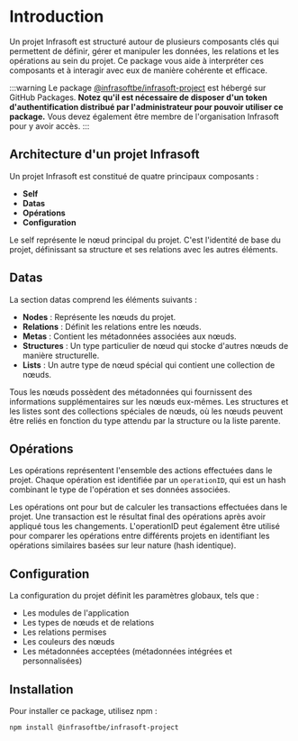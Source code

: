 # Introduction

Un projet Infrasoft est structuré autour de plusieurs composants clés qui permettent de définir, gérer et manipuler les données, les relations et les opérations au sein du projet. Ce package vous aide à interpréter ces composants et à interagir avec eux de manière cohérente et efficace.

:::warning
  Le package [@infrasoftbe/infrasoft-project](https://github.com/infrasoftbe/Infrasoft-vnv-ritual-project/pkgs/npm/infrasoft-project) est hébergé sur GitHub Packages. **Notez qu'il est nécessaire de disposer d'un token d'authentification distribué par l'administrateur pour pouvoir utiliser ce package.** Vous devez également être membre de l'organisation Infrasoft pour y avoir accès.
:::

## Architecture d'un projet Infrasoft
Un projet Infrasoft est constitué de quatre principaux composants :

- **Self**
- **Datas**
- **Opérations**
- **Configuration**

Le self représente le nœud principal du projet. C'est l'identité de base du projet, définissant sa structure et ses relations avec les autres éléments.

## Datas

La section datas comprend les éléments suivants :

- **Nodes** : Représente les nœuds du projet.
- **Relations** : Définit les relations entre les nœuds.
- **Metas** : Contient les métadonnées associées aux nœuds.
- **Structures** : Un type particulier de nœud qui stocke d'autres nœuds de manière structurelle.
- **Lists** : Un autre type de nœud spécial qui contient une collection de nœuds.

Tous les nœuds possèdent des métadonnées qui fournissent des informations supplémentaires sur les nœuds eux-mêmes. Les structures et les listes sont des collections spéciales de nœuds, où les nœuds peuvent être reliés en fonction du type attendu par la structure ou la liste parente.

## Opérations

Les opérations représentent l'ensemble des actions effectuées dans le projet. Chaque opération est identifiée par un `operationID`, qui est un hash combinant le type de l'opération et ses données associées.

Les opérations ont pour but de calculer les transactions effectuées dans le projet. Une transaction est le résultat final des opérations après avoir appliqué tous les changements. L'operationID peut également être utilisé pour comparer les opérations entre différents projets en identifiant les opérations similaires basées sur leur nature (hash identique).

## Configuration
La configuration du projet définit les paramètres globaux, tels que :

- Les modules de l'application
- Les types de nœuds et de relations
- Les relations permises
- Les couleurs des nœuds
- Les métadonnées acceptées (métadonnées intégrées et personnalisées)

## Installation

Pour installer ce package, utilisez npm :

```bash
npm install @infrasoftbe/infrasoft-project
```

